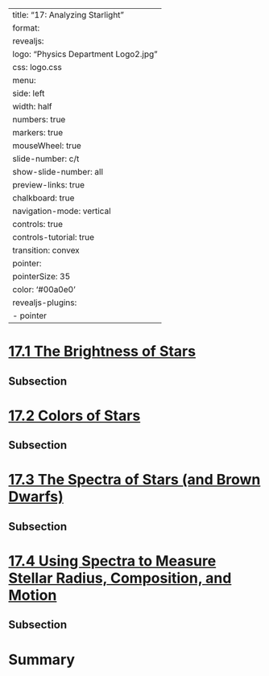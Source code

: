 
---
title: "17: Analyzing Starlight"
format:
  revealjs:
    logo: "Physics Department Logo2.jpg"
    css: logo.css
    menu:
      side: left
      width: half
      numbers: true
      markers: true
    mouseWheel: true
    slide-number: c/t 
    show-slide-number: all
    preview-links: true
    chalkboard: true
    navigation-mode: vertical
    controls: true
    controls-tutorial: true
    transition: convex
    pointer:
      pointerSize: 35
      color: '#00a0e0'
revealjs-plugins:
  - pointer
---


# [17.1 The Brightness of Stars](https://openstax.org/books/astronomy-2e/pages/17-1-the-brightness-of-stars)

## Subsection 

# [17.2 Colors of Stars](https://openstax.org/books/astronomy-2e/pages/17-2-colors-of-stars)

## Subsection 

# [17.3 The Spectra of Stars (and Brown Dwarfs)](https://openstax.org/books/astronomy-2e/pages/17-3-the-spectra-of-stars-and-brown-dwarfs)

## Subsection 

# [17.4 Using Spectra to Measure Stellar Radius, Composition, and Motion](https://openstax.org/books/astronomy-2e/pages/17-4-using-spectra-to-measure-stellar-radius-composition-and-motion)

## Subsection 

# Summary
